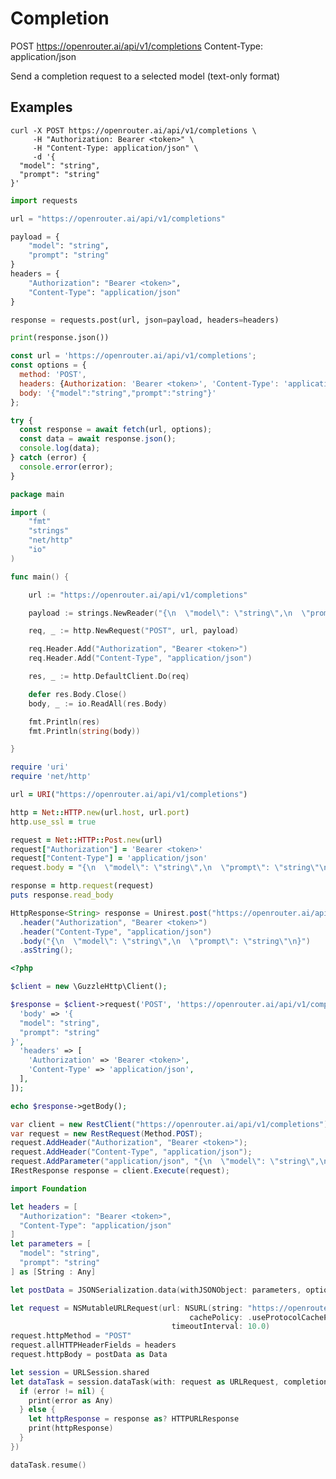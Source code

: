 # Completion

POST https://openrouter.ai/api/v1/completions
Content-Type: application/json

Send a completion request to a selected model (text-only format)

## Examples

```shell
curl -X POST https://openrouter.ai/api/v1/completions \
     -H "Authorization: Bearer <token>" \
     -H "Content-Type: application/json" \
     -d '{
  "model": "string",
  "prompt": "string"
}'
```

```python
import requests

url = "https://openrouter.ai/api/v1/completions"

payload = {
    "model": "string",
    "prompt": "string"
}
headers = {
    "Authorization": "Bearer <token>",
    "Content-Type": "application/json"
}

response = requests.post(url, json=payload, headers=headers)

print(response.json())
```

```javascript
const url = 'https://openrouter.ai/api/v1/completions';
const options = {
  method: 'POST',
  headers: {Authorization: 'Bearer <token>', 'Content-Type': 'application/json'},
  body: '{"model":"string","prompt":"string"}'
};

try {
  const response = await fetch(url, options);
  const data = await response.json();
  console.log(data);
} catch (error) {
  console.error(error);
}
```

```go
package main

import (
	"fmt"
	"strings"
	"net/http"
	"io"
)

func main() {

	url := "https://openrouter.ai/api/v1/completions"

	payload := strings.NewReader("{\n  \"model\": \"string\",\n  \"prompt\": \"string\"\n}")

	req, _ := http.NewRequest("POST", url, payload)

	req.Header.Add("Authorization", "Bearer <token>")
	req.Header.Add("Content-Type", "application/json")

	res, _ := http.DefaultClient.Do(req)

	defer res.Body.Close()
	body, _ := io.ReadAll(res.Body)

	fmt.Println(res)
	fmt.Println(string(body))

}
```

```ruby
require 'uri'
require 'net/http'

url = URI("https://openrouter.ai/api/v1/completions")

http = Net::HTTP.new(url.host, url.port)
http.use_ssl = true

request = Net::HTTP::Post.new(url)
request["Authorization"] = 'Bearer <token>'
request["Content-Type"] = 'application/json'
request.body = "{\n  \"model\": \"string\",\n  \"prompt\": \"string\"\n}"

response = http.request(request)
puts response.read_body
```

```java
HttpResponse<String> response = Unirest.post("https://openrouter.ai/api/v1/completions")
  .header("Authorization", "Bearer <token>")
  .header("Content-Type", "application/json")
  .body("{\n  \"model\": \"string\",\n  \"prompt\": \"string\"\n}")
  .asString();
```

```php
<?php

$client = new \GuzzleHttp\Client();

$response = $client->request('POST', 'https://openrouter.ai/api/v1/completions', [
  'body' => '{
  "model": "string",
  "prompt": "string"
}',
  'headers' => [
    'Authorization' => 'Bearer <token>',
    'Content-Type' => 'application/json',
  ],
]);

echo $response->getBody();
```

```csharp
var client = new RestClient("https://openrouter.ai/api/v1/completions");
var request = new RestRequest(Method.POST);
request.AddHeader("Authorization", "Bearer <token>");
request.AddHeader("Content-Type", "application/json");
request.AddParameter("application/json", "{\n  \"model\": \"string\",\n  \"prompt\": \"string\"\n}", ParameterType.RequestBody);
IRestResponse response = client.Execute(request);
```

```swift
import Foundation

let headers = [
  "Authorization": "Bearer <token>",
  "Content-Type": "application/json"
]
let parameters = [
  "model": "string",
  "prompt": "string"
] as [String : Any]

let postData = JSONSerialization.data(withJSONObject: parameters, options: [])

let request = NSMutableURLRequest(url: NSURL(string: "https://openrouter.ai/api/v1/completions")! as URL,
                                        cachePolicy: .useProtocolCachePolicy,
                                    timeoutInterval: 10.0)
request.httpMethod = "POST"
request.allHTTPHeaderFields = headers
request.httpBody = postData as Data

let session = URLSession.shared
let dataTask = session.dataTask(with: request as URLRequest, completionHandler: { (data, response, error) -> Void in
  if (error != nil) {
    print(error as Any)
  } else {
    let httpResponse = response as? HTTPURLResponse
    print(httpResponse)
  }
})

dataTask.resume()
```